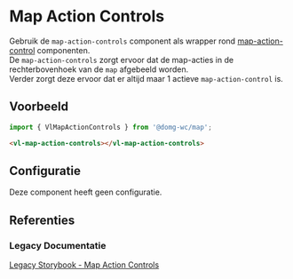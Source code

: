 
# Map Action Controls

Gebruik de `map-action-controls` component als wrapper rond
[map-action-control](/docs/map-controls-action-control--map-action-control-default) componenten.<br/>
De `map-action-controls` zorgt ervoor dat de map-acties in de rechterbovenhoek van de `map` afgebeeld worden.<br/>
Verder zorgt deze ervoor dat er altijd maar 1 actieve `map-action-control` is.


## Voorbeeld

```js
import { VlMapActionControls } from '@domg-wc/map';
```

```html
<vl-map-action-controls></vl-map-action-controls>
```

<Canvas of={VlMapActionControlsStories.MapActionControlsDefault} />


## Configuratie

Deze component heeft geen configuratie.


## Referenties

### Legacy Documentatie

[Legacy Storybook - Map Action Controls](https://webcomponenten.omgeving.vlaanderen.be/storybook/?path=/docs/custom-elements-vl-map-vl-map-action-controls--default)
